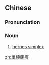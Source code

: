 {{also|单纯疱疹|單純疱疹}}
==Chinese==
{{zh-forms|s=单纯疱疹|t2=單純疱疹|type=22}}

===Pronunciation===
{{zh-pron
|m=dānchún pàozhěn
|c=daan1 seon4 paau3 can2,daan1 seon4 paau3 zan2
|cat=n
}}

===Noun===
{{zh-noun}}

# [[herpes simplex]]

{{zh-cat|Diseases|Sexually transmitted diseases}}

[[zh:單純皰疹]]